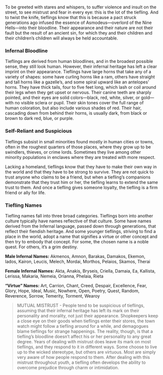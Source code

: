 To be greeted with stares and whispers, to suffer violence and insult on the street, to see mistrust and fear in every eye: this is the lot of the tiefling. And to twist the knife, tieflings know that this is because a pact struck generations ago infused the essence of Asmodeus—overlord of the Nine Hells—into their bloodline. Their appearance and their nature are not their fault but the result of an ancient sin, for which they and their children and their children’s children will always be held accountable.

### Infernal Bloodline
Tieflings are derived from human bloodlines, and in the broadest possible sense, they still look human. However, their infernal heritage has left a clear imprint on their appearance. Tieflings have large horns that take any of a variety of shapes: some have curling horns like a ram, others have straight and tall horns like a gazelle’s, and some spiral upward like an antelopes’ horns. They have thick tails, four to five feet long, which lash or coil around their legs when they get upset or nervous. Their canine teeth are sharply pointed, and their eyes are solid colors—black, red, white, silver, or gold—with no visible sclera or pupil. Their skin tones cover the full range of human coloration, but also include various shades of red. Their hair, cascading down from behind their horns, is usually dark, from black or brown to dark red, blue, or purple.

### Self-Reliant and Suspicious
Tieflings subsist in small minorities found mostly in human cities or towns, often in the roughest quarters of those places, where they grow up to be swindlers, thieves, or crime lords. Sometimes they live among other minority populations in enclaves where they are treated with more respect.

Lacking a homeland, tieflings know that they have to make their own way in the world and that they have to be strong to survive. They are not quick to trust anyone who claims to be a friend, but when a tiefling’s companions demonstrate that they trust him or her, the tiefling learns to extend the same trust to them. And once a tiefling gives someone loyalty, the tiefling is a firm friend or ally for life.

### Tiefling Names
Tiefling names fall into three broad categories. Tieflings born into another culture typically have names reflective of that culture. Some have names derived from the Infernal language, passed down through generations, that reflect their fiendish heritage. And some younger tieflings, striving to find a place in the world, adopt a name that signifies a virtue or other concept and then try to embody that concept. For some, the chosen name is a noble quest. For others, it’s a grim destiny.

**Male Infernal Names:** Akmenos, Amnon, Barakas, Damakos, Ekemon, Iados, Kairon, Leucis, Melech, Mordai, Morthos, Pelaios, Skamos, Therai

**Female Infernal Names:** Akta, Anakis, Bryseis, Criella, Damaia, Ea, Kallista, Lerissa, Makaria, Nemeia, Orianna, Phelaia, Rieta

**“Virtue” Names:** Art, Carrion, Chant, Creed, Despair, Excellence, Fear, Glory, Hope, Ideal, Music, Nowhere, Open, Poetry, Quest, Random, Reverence, Sorrow, Temerity, Torment, Wearoy


>MUTUAL MISTRUST - 
>People tend to be suspicious of tieflings, assuming that their infernal heritage has left its mark on their personality and morality, not just their appearance. Shopkeepers keep a close eye on their goods when tieflings enter their stores, the town watch might follow a tiefling around for a while, and demagogues blame tieflings for strange happenings. The reality, though, is that a tiefling’s bloodline doesn’t affect his or her personality to any great degree. Years of dealing with mistrust does leave its mark on most tieflings, and they respond to it in different ways. Some choose to live up to the wicked stereotype, but others are virtuous. Most are simply very aware of how people respond to them. After dealing with this mistrust throughout youth, a tiefling often develops the ability to overcome prejudice through charm or intimidation.

